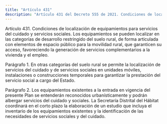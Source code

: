 ```yaml
---
title: "Artículo 431"
description: "Artículo 431 del Decreto 555 de 2021. Condiciones de localización de equipamientos para servicios del cuidado y servicios sociales."
---
```


Artículo 431. Condiciones de localización de equipamientos para servicios del cuidado y servicios sociales. Los equipamientos se pueden localizar en las categorías de desarrollo restringido del suelo rural, de forma articulada con elementos de espacio público para la movilidad rural, que garanticen su acceso, favoreciendo la generación de servicios complementarios a la vivienda y el empleo.
 
Parágrafo 1. En otras categorías del suelo rural se permite la localización de servicios del cuidado y de servicios sociales en unidades móviles, instalaciones o construcciones temporales para garantizar la prestación del servicio social a cargo del Estado.
 
Parágrafo 2. Los equipamientos existentes a la entrada en vigencia del presente Plan se entenderán reconocidos urbanísticamente y podrán albergar servicios del cuidado y sociales. La Secretaría Distrital del Hábitat coordinará en el corto plazo la elaboración de un estudio que incluya el inventario de los equipamientos existentes y la identificación de las necesidades de servicios sociales y del cuidado.